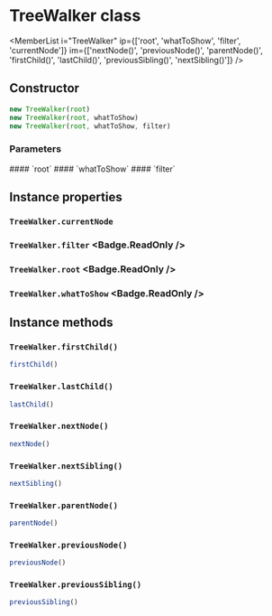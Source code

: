 <Module name="zeta-dom/tree" />

# TreeWalker class

<MemberList
    i="TreeWalker"
    ip={['root', 'whatToShow', 'filter', 'currentNode']}
    im={['nextNode()', 'previousNode()', 'parentNode()', 'firstChild()', 'lastChild()', 'previousSibling()', 'nextSibling()']}
/>

## Constructor

```javascript
new TreeWalker(root)
new TreeWalker(root, whatToShow)
new TreeWalker(root, whatToShow, filter)
```

### Parameters

<dl>
    #### `root`
    #### `whatToShow` <Badge.Optional />
    #### `filter` <Badge.Optional />
</dl>

## Instance properties

### `TreeWalker.currentNode`

### `TreeWalker.filter` <Badge.ReadOnly />

### `TreeWalker.root` <Badge.ReadOnly />

### `TreeWalker.whatToShow` <Badge.ReadOnly />

## Instance methods

### `TreeWalker.firstChild()`

```javascript
firstChild()
```

### `TreeWalker.lastChild()`

```javascript
lastChild()
```

### `TreeWalker.nextNode()`

```javascript
nextNode()
```

### `TreeWalker.nextSibling()`

```javascript
nextSibling()
```

### `TreeWalker.parentNode()`

```javascript
parentNode()
```

### `TreeWalker.previousNode()`

```javascript
previousNode()
```

### `TreeWalker.previousSibling()`

```javascript
previousSibling()
```
